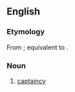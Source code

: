 ==English==

===Etymology===
From {{inh|en|enm|capitainship}}; equivalent to {{suffix|captain|ship|lang=en}}.

===Noun===
{{en-noun}}

# [[captaincy]]